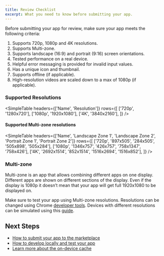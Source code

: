 ```yaml
---
title: Review Checklist
excerpt: What you need to know before submitting your app.
---
```


Before submitting your app for review, make sure your app meets the following criteria:

1. Supports 720p, 1080p and 4K resolutions.
2. Supports Multi-zone.
3. Supports landscape (16:9) and portrait (9:16) screen orientations.
4. Tested performance on a real device.
5. Helpful error messaging is provided for invalid input values.
6. Has a unique icon and thumbnail.
7. Supports offline (if applicable).
8. High-resolution videos are scaled down to a max of 1080p (if applicable).

### Supported Resolutions

<SimpleTable
  headers={['Name', 'Resolution']}
  rows={[
    ['720p', '1280x720'],
    ['1080p', '1920x1080'],
    ['4K', '3840x2160'],
  ]}
/>

#### Supported Multi-zone resolutions

<SimpleTable
  headers={['Name', 'Landscape Zone 1', 'Landscape Zone 2', 'Portrait Zone 1', 'Portrait Zone 2']}
  rows={[
    ['720p', '897x505', '284x505', '505x898', '505x284'],
    ['1080p', '1346x757', '426x757', '758x1347', '758x426'],
    ['4K', '2692x1514', '852x1514', '1516x2694', '1516x852'],
  ]}
/>

### Multi-zone

Multi-zone is an app that allows combining different apps on one display.
Different apps are shown on different sections of the display.
Even if the display is 1080p it doesn’t mean that your app will
get full 1920x1080 to be displayed on.

Make sure to test your app using Multi-zone resolutions.
Resolutions can be changed using Chrome
[developer tools](https://developer.chrome.com/docs/devtools/open/).
Devices with different resolutions can be simulated using this
[guide](https://developer.chrome.com/docs/devtools/device-mode/).


## Next Steps

- [How to submit your app to the marketplace](/docs/marketplace/how-to-submit)
- [How to develop locally and test your app](/docs/get-started/development)
- [Learn more about the on-device cache](/docs/core-concepts/offline-support)
